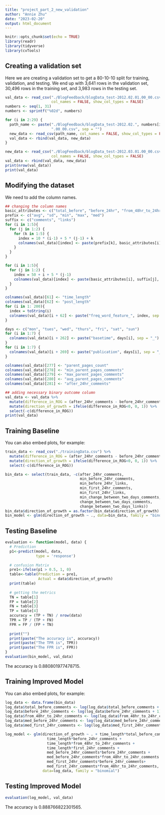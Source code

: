 ```yaml
---
title: "project_part_2_new_validation"
author: "Annie Zhu"
date: "2023-02-20"
output: html_document
---
```


```r
knitr::opts_chunk$set(echo = TRUE)
library(readr)
library(tidyverse)
library(cvTools)
```

## Creating a validation set
Here we are creating a validation set to get a 80-10-10 split for training, validation, and testing. We end up with 3,641 rows in the validation set, 30,496 rows in the training set, and 3,983 rows in the testing set.

```r
val_data <- read_csv("./BlogFeedback/blogData_test-2012.02.01.00_00.csv", 
                     col_names = FALSE, show_col_types = FALSE)
numbers <- seq(1, 31)
numbers <- sprintf("%02d", numbers)

for (i in 2:29) {
  path_name <- paste("./BlogFeedback/blogData_test-2012.02.", numbers[i], 
                     ".00_00.csv", sep = "")
  new_data <- read_csv(path_name, col_names = FALSE, show_col_types = FALSE)
  val_data <- rbind(val_data, new_data)
}

new_data <- read_csv("./BlogFeedback/blogData_test-2012.03.01.00_00.csv", 
                     col_names = FALSE, show_col_types = FALSE)
val_data <- rbind(val_data, new_data)
print(nrow(val_data))
print(val_data)
```

## Modifying the dataset
We need to add the column names.
```r
## changing the column names
basic_attributes <- c("total_before", "before_24hr", "from_48hr_to_24hr", "first_24hr", "change_between_two_days")
prefix <- c("avg", "sd", "min", "max", "med")
suffix <- c("comments", "links")
for (i in 1:5){
  for (j in 1:2) {
    for (k in 1:5) {
      index = 10 * (i-1) + 5 * (j-1) + k
      colnames(val_data)[index] <- paste(prefix[k], basic_attributes[i], suffix[j], sep = "_")
    }
  }
}

for (i in 1:5){
  for (j in 1:2) {
    index = 50 + i + 5 * (j-1)
    colnames(val_data)[index] <- paste(basic_attributes[i], suffix[j], sep = "_")
  }
}

colnames(val_data)[61] <- "time_length"
colnames(val_data)[62] <- "post_length"
for (i in 1: 200){
  index = toString(i)
  colnames(val_data)[i + 62] <- paste("freq_word_feature_", index, sep = "")
}

days <- c("mon", "tues", "wed", "thurs", "fri", "sat", "sun")
for (i in 1:7) {
  colnames(val_data)[i + 262] <- paste("basetime", days[i], sep = "_")
}
for (i in 1:7) {
  colnames(val_data)[i + 269] <- paste("publication", days[i], sep = "_")
}

colnames(val_data)[277] <- "parent_pages_count"
colnames(val_data)[278] <- "min_parent_pages_comments"
colnames(val_data)[279] <- "max_parent_pages_comments"
colnames(val_data)[280] <- "avg_parent_pages_comments"
colnames(val_data)[281] <- "after_24hr_comments"

## adding necessary binary outcome column
val_data <- val_data %>%
  mutate(difference_in_ROG = (after_24hr_comments - before_24hr_comments) - change_between_two_days_comments) %>%
  mutate(direction_of_growth = ifelse(difference_in_ROG<0, 0, 1)) %>%
  select(-c(difference_in_ROG))
print(val_data)
```

## Training Baseline

You can also embed plots, for example:

```r
train_data <- read_csv("./trainingData.csv") %>%
  mutate(difference_in_ROG = (after_24hr_comments - before_24hr_comments) - change_between_two_days_comments) %>%
  mutate(direction_of_growth = ifelse(difference_in_ROG<0, 0, 1)) %>%
  select(-c(difference_in_ROG))

bin_data <- select(train_data, -c(after_24hr_comments, 
                                  min_before_24hr_comments, 
                                  min_before_24hr_links, 
                                  min_first_24hr_comments, 
                                  min_first_24hr_links, 
                                  min_change_between_two_days_comments,
                                  change_between_two_days_comments,
                                  change_between_two_days_links))
bin_data$direction_of_growth = as.factor(bin_data$direction_of_growth)
bin_model <- glm(direction_of_growth ~ ., data=bin_data, family = "binomial")
```


## Testing Baseline

```r
evaluation <- function(model, data) {
  # Prediction
  p1<-predict(model, data, 
              type = 'response')
  
  # confusion Matrix 
  pre1<-ifelse(p1 > 0.5, 1, 0)
  table<-table(Prediction = pre1, 
               Actual = data$direction_of_growth) 
  print(table)
  
  # getting the metrics
  TN = table[1]
  FP = table[2]
  FN = table[3]
  TP = table[4]
  accuracy = (TP + TN) / nrow(data)
  TPR = TP / (TP + FN)
  FPR = FP / (FP + TN)
  
  print("")
  print(paste("The accuracy is", accuracy))
  print(paste("The TPR is", TPR))
  print(paste("The FPR is", FPR))
}
evaluation(bin_model, val_data)
```
The accuracy is 0.880801977478715.

## Training Improved Model

You can also embed plots, for example:

```r
log_data <- data.frame(bin_data)
log_data$total_before_comments <- log(log_data$total_before_comments + 1)
log_data$before_24hr_comments <- log(log_data$before_24hr_comments + 1)
log_data$from_48hr_to_24hr_comments <- log(log_data$from_48hr_to_24hr_comments + 1)
log_data$med_before_24hr_comments <- log(log_data$med_before_24hr_comments + 1)
log_data$med_first_24hr_comments <- log(log_data$med_first_24hr_comments + 1)

log_model <- glm(direction_of_growth ~ . + time_length*total_before_comments + 
                   time_length*before_24hr_comments + 
                   time_length*from_48hr_to_24hr_comments +
                   time_length*first_24hr_comments +
                   med_before_24hr_comments*before_24hr_comments + 
                   med_before_24hr_comments*from_48hr_to_24hr_comments +
                   med_first_24hr_comments*before_24hr_comments+
                   med_first_24hr_comments*from_48hr_to_24hr_comments, 
                 data=log_data, family = "binomial")
```

## Testing Improved Model

```r
evaluation(log_model, val_data)
```
The accuracy is 0.888766822301565.
